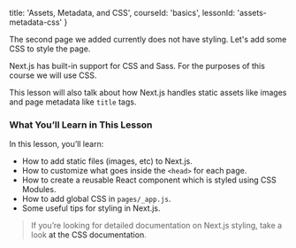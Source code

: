 
  title: 'Assets, Metadata, and CSS',
  courseId: 'basics',
  lessonId: 'assets-metadata-css'
}

The second page we added currently does not have styling. Let's add some CSS to style the page.

Next.js has built-in support for CSS and Sass. For the purposes of this course we will use CSS.

This lesson will also talk about how Next.js handles static assets like images and page metadata like `title` tags.

### What You’ll Learn in This Lesson

In this lesson, you’ll learn:

- How to add static files (images, etc) to Next.js.
- How to customize what goes inside the `<head>` for each page.
- How to create a reusable React component which is styled using CSS Modules.
- How to add global CSS in `pages/_app.js`.
- Some useful tips for styling in Next.js.

> If you’re looking for detailed documentation on Next.js styling, take a look <Link href="/docs/[...slug]" as="/docs/basic-features/built-in-css-support"><a>at the CSS documentation</a></Link>.


